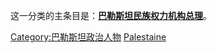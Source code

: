 这一分类的主条目是：'''[[巴勒斯坦民族权力机构总理|巴勒斯坦民族权力机构总理]]'''。

[[Category:巴勒斯坦政治人物|Category:巴勒斯坦政治人物]]
[[Category:亚洲各国总理|Palestaine]]